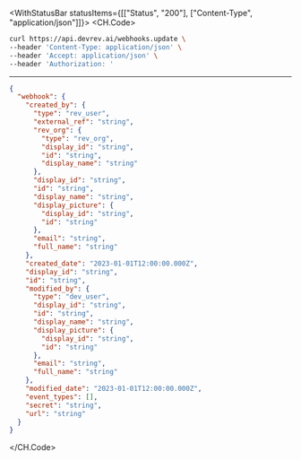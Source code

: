 

<WithStatusBar statusItems={[["Status", "200"], ["Content-Type", "application/json"]]}>
  <CH.Code>
  ```bash Example Request
  curl https://api.devrev.ai/webhooks.update \
--header 'Content-Type: application/json' \
--header 'Accept: application/json' \
--header 'Authorization: '
  ```
  ---

  ```json Example Response
  {
    "webhook": {
      "created_by": {
        "type": "rev_user",
        "external_ref": "string",
        "rev_org": {
          "type": "rev_org",
          "display_id": "string",
          "id": "string",
          "display_name": "string"
        },
        "display_id": "string",
        "id": "string",
        "display_name": "string",
        "display_picture": {
          "display_id": "string",
          "id": "string"
        },
        "email": "string",
        "full_name": "string"
      },
      "created_date": "2023-01-01T12:00:00.000Z",
      "display_id": "string",
      "id": "string",
      "modified_by": {
        "type": "dev_user",
        "display_id": "string",
        "id": "string",
        "display_name": "string",
        "display_picture": {
          "display_id": "string",
          "id": "string"
        },
        "email": "string",
        "full_name": "string"
      },
      "modified_date": "2023-01-01T12:00:00.000Z",
      "event_types": [],
      "secret": "string",
      "url": "string"
    }
  }
  ```
  </CH.Code>
</WithStatusBar>
